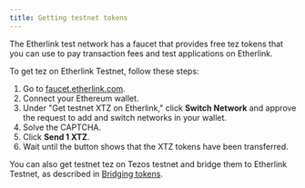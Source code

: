```yaml
---
title: Getting testnet tokens
---
```


The Etherlink test network has a faucet that provides free tez tokens that you can use to pay transaction fees and test applications on Etherlink.

To get tez on Etherlink Testnet, follow these steps:

1. Go to [faucet.etherlink.com](https://faucet.etherlink.com/).
2. Connect your Ethereum wallet.
3. Under "Get testnet XTZ on Etherlink," click **Switch Network** and approve the request to add and switch networks in your wallet.
4. Solve the CAPTCHA.
5. Click **Send 1 XTZ**.
6. Wait until the button shows that the XTZ tokens have been transferred.

You can also get testnet tez on Tezos testnet and bridge them to Etherlink Testnet, as described in [Bridging tokens](/get-started/bridging).

